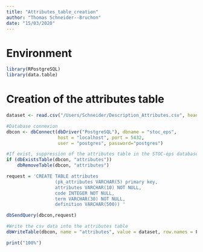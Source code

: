 ---
title: "Attributes_table_creation"
author: "Thomas Schneider--Bruchon"
date: "15/03/2020"
---

# Environment # 
```{r}
library(RPostgreSQL)
library(data.table)
```


# Creation of the attributes table #
```{r}
dataset <- read.csv("/Users/Schneider/Description_Attributes.csv", header = T, sep = "\t",  encoding="UTF-8")

#Database connexion
dbcon <- dbConnect(dbDriver("PostgreSQL"), dbname = "stoc_eps",
                   host = "localhost", port = 5432,
                   user = "postgres", password="postgres")

#If exist, suppression of the attributes table in the STOC-eps database
if (dbExistsTable(dbcon, "attributes"))
    dbRemoveTable(dbcon, "attributes")

request = 'CREATE TABLE attributes
                  (pk_attributes VARCHAR(5) primary key,
                  attributes VARCHAR(10) NOT NULL, 
                  code INTEGER NOT NULL, 
                  term VARCHAR(30) NOT NULL, 
                  definition VARCHAR(500)) '

dbSendQuery(dbcon,request)

#Write the csv data into the attributes table
dbWriteTable(dbcon, name = "attributes", value = dataset, row.names = F, append = T)

print("100%")
```